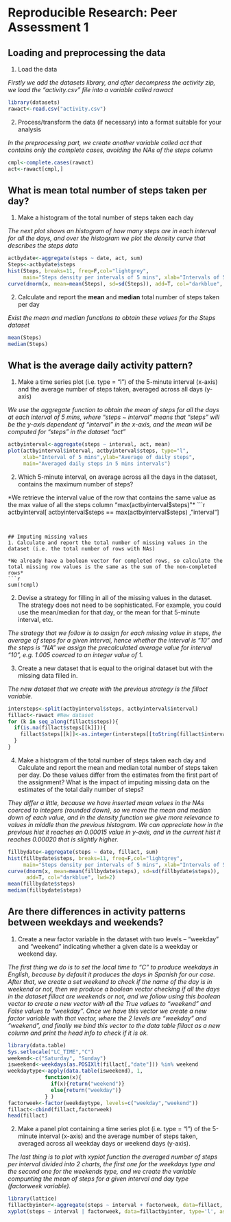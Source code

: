 # Reproducible Research: Peer Assessment 1


## Loading and preprocessing the data
1. Load the data

*Firstly we add the datasets library, and after decompress the activity zip, we load the "activity.csv" file into a variable called rawact*
```r
library(datasets)
rawact<-read.csv("activity.csv")
```

2. Process/transform the data (if necessary) into a format suitable for your analysis

*In the preprocessing part, we create another variable called act that contains only the complete cases, avoiding the NAs of the steps column*
```r
cmpl<-complete.cases(rawact)
act<-rawact[cmpl,]
```


## What is mean total number of steps taken per day?
1. Make a histogram of the total number of steps taken each day

*The next plot shows an histogram of how many steps are in each interval for all the days, and over the histogram we plot the density curve that describes the steps data*
```r
actbydate<-aggregate(steps ~ date, act, sum)
Steps<-actbydate$steps
hist(Steps, breaks=11, freq=F,col="lightgrey",
     main="Steps density per intervals of 5 mins", xlab="Intervals of 5 mins")
curve(dnorm(x, mean=mean(Steps), sd=sd(Steps)), add=T, col="darkblue", lwd=2)
```

2. Calculate and report the **mean** and **median** total number of steps taken per day

*Exist the mean and median functions to obtain these values for the Steps dataset*
```r
mean(Steps)
median(Steps)
```


## What is the average daily activity pattern?
1. Make a time series plot (i.e. type = "l") of the 5-minute interval (x-axis) and the average number of steps taken, averaged across all days (y-axis)

*We use the aggregate function to obtain the mean of steps for all the days at each interval of 5 mins, where "steps ~ interval" means that "steps" will be the y-axis dependent of "interval" in the x-axis, and the mean will be computed for "steps" in the dataset "act"*
```r
actbyinterval<-aggregate(steps ~ interval, act, mean)
plot(actbyinterval$interval, actbyinterval$steps, type="l",
     xlab="Interval of 5 mins",ylab="Average of daily steps",
     main="Averaged daily steps in 5 mins intervals")
```

2. Which 5-minute interval, on average across all the days in the dataset, contains the maximum number of steps?

*We retrieve the interval value of the row that contains the same value as the max value of all the steps column "max(actbyinterval$steps)"*
```r
actbyinterval[ actbyinterval$steps == max(actbyinterval$steps) , "interval"]
```


## Imputing missing values
1. Calculate and report the total number of missing values in the dataset (i.e. the total number of rows with NAs)

*We already have a boolean vector for completed rows, so calculate the total missing row values is the same as the sum of the non-completed rows*
```r
sum(!cmpl)
```

2. Devise a strategy for filling in all of the missing values in the dataset. The strategy does not need to be sophisticated. For example, you could use the mean/median for that day, or the mean for that 5-minute interval, etc.

*The strategy that we follow is to assign for each missing value in steps, the average of steps for a given interval, hence whether the interval is "10" and the steps is "NA" we assign the precalculated average value for interval "10", e.g. 1.005 coerced to an integer value of 1.*

3. Create a new dataset that is equal to the original dataset but with the missing data filled in.

*The new dataset that we create with the previous strategy is the fillact variable.*
```r
intersteps<-split(actbyinterval$steps, actbyinterval$interval)
fillact<-rawact #New dataset
for (k in seq_along(fillact$steps)){
  if(is.na(fillact$steps[[k]])){
    fillact$steps[[k]]<-as.integer(intersteps[[toString(fillact$interval[[k]])]])
  }
}
```

4. Make a histogram of the total number of steps taken each day and Calculate and report the mean and median total number of steps taken per day. Do these values differ from the estimates from the first part of the assignment? What is the impact of imputing missing data on the estimates of the total daily number of steps?

*They differ a little, because we have inserted mean values in the NAs coerced to integers (rounded down), so we move the mean and median down of each value, and in the density function we give more relevance to values in middle than the previous histogram. We can appreciate how in the previous hist it reaches an 0.00015 value in y-axis, and in the current hist it reaches 0.00020 that is slightly higher.*
```r
fillbydate<-aggregate(steps ~ date, fillact, sum)
hist(fillbydate$steps, breaks=11, freq=F,col="lightgrey", 
     main="Steps density per intervals of 5 mins", xlab="Intervals of 5 mins")
curve(dnorm(x, mean=mean(fillbydate$steps), sd=sd(fillbydate$steps)), 
      add=T, col="darkblue", lwd=2)
mean(fillbydate$steps)
median(fillbydate$steps)
```

## Are there differences in activity patterns between weekdays and weekends?
1. Create a new factor variable in the dataset with two levels – “weekday” and “weekend” indicating whether a given date is a weekday or weekend day.

*The first thing we do is to set the local time to "C" to produce weekdays in English, because by default it produces the days in Spanish for our case. After that, we create a set weekend to check if the name of the day is in weekend or not, then we produce a boolean vector checking if all the days in the dataset fillact are weekends or not, and we follow using this boolean vector to create a new vector with all the True values to "weekend" and False values to "weekday". Once we have this vector we create a new factor variable with that vector, where the 2 levels are "weekday" and "weekend", and finally we bind this vector to the data table fillact as a new column and print the head info to check if it is ok.*
```r
library(data.table)
Sys.setlocale("LC_TIME","C")
weekend<-c("Saturday", "Sunday")
isweekend<-weekdays(as.POSIXlt(fillact[,"date"])) %in% weekend
weekdaytype<-apply(data.table(isweekend), 1, 
            function(x){ 
              if(x){return("weekend")} 
              else{return("weekday")}
            } )
factorweek<-factor(weekdaytype, levels=c("weekday","weekend"))
fillact<-cbind(fillact,factorweek)
head(fillact)
```

2. Make a panel plot containing a time series plot (i.e. type = "l") of the 5-minute interval (x-axis) and the average number of steps taken, averaged across all weekday days or weekend days (y-axis).

*The last thing is to plot with xyplot function the averaged number of steps per interval divided into 2 charts, the first one for the weekdays type and the second one for the weekends type, and we create the variable compunting the mean of steps for a given interval and day type (factorweek variable).*
```r
library(lattice)
fillactbyinter<-aggregate(steps ~ interval + factorweek, data=fillact, mean)
xyplot(steps ~ interval | factorweek, data=fillactbyinter, type='l', aspect=0.4)
```
